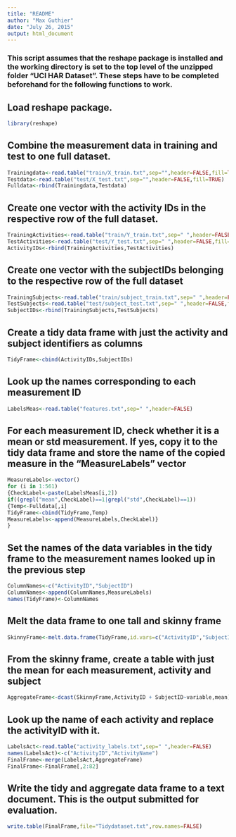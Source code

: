 ```yaml
---
title: "README"
author: "Max Guthier"
date: "July 26, 2015"
output: html_document
---
```


### This script assumes that the reshape package is installed and the working directory is set to the top level of the unzipped folder "UCI HAR Dataset". These steps have to be completed beforehand for the following functions to work.

## Load reshape package.
```R
library(reshape)
```

## Combine the measurement data in training and test to one full dataset.
```R
Trainingdata<-read.table("train/X_train.txt",sep="",header=FALSE,fill=TRUE)
Testdata<-read.table("test/X_test.txt",sep="",header=FALSE,fill=TRUE)
Fulldata<-rbind(Trainingdata,Testdata)
```

## Create one vector with the activity IDs in the respective row of the full dataset.
```R
TrainingActivities<-read.table("train/Y_train.txt",sep=" ",header=FALSE,fill=TRUE)
TestActivities<-read.table("test/Y_test.txt",sep=" ",header=FALSE,fill=TRUE)
ActivityIDs<-rbind(TrainingActivities,TestActivities)
```

## Create one vector with the subjectIDs belonging to the respective row of the full dataset
```R
TrainingSubjects<-read.table("train/subject_train.txt",sep=" ",header=FALSE,fill=TRUE)
TestSubjects<-read.table("test/subject_test.txt",sep=" ",header=FALSE,fill=TRUE)
SubjectIDs<-rbind(TrainingSubjects,TestSubjects)
```

## Create a tidy data frame with just the activity and subject identifiers as columns
```R
TidyFrame<-cbind(ActivityIDs,SubjectIDs)
```

## Look up the names corresponding to each measurement ID
```R
LabelsMeas<-read.table("features.txt",sep=" ",header=FALSE)
```

## For each measurement ID, check whether it is a mean or std measurement. If yes, copy it to the tidy data frame and store the name of the copied measure in the "MeasureLabels" vector
```R
MeasureLabels<-vector()
for (i in 1:561)
{CheckLabel<-paste(LabelsMeas[i,2])
if((grepl("mean",CheckLabel)==1|grepl("std",CheckLabel)==1))
{Temp<-Fulldata[,i]
TidyFrame<-cbind(TidyFrame,Temp)
MeasureLabels<-append(MeasureLabels,CheckLabel)}
}
```

## Set the names of the data variables in the tidy frame to the measurement names looked up in the previous step
```R
ColumnNames<-c("ActivityID","SubjectID")
ColumnNames<-append(ColumnNames,MeasureLabels)
names(TidyFrame)<-ColumnNames
```

## Melt the data frame to one tall and skinny frame
```R
SkinnyFrame<-melt.data.frame(TidyFrame,id.vars=c("ActivityID","SubjectID"))
```

## From the skinny frame, create a table with just the mean for each measurement, activity and subject
```R
AggregateFrame<-dcast(SkinnyFrame,ActivityID + SubjectID~variable,mean)
```


## Look up the name of each activity and replace the activityID with it.
```R
LabelsAct<-read.table("activity_labels.txt",sep=" ",header=FALSE)
names(LabelsAct)<-c("ActivityID","ActivityName")
FinalFrame<-merge(LabelsAct,AggregateFrame)
FinalFrame<-FinalFrame[,2:82]
```

## Write the tidy and aggregate data frame to a text document. This is the output submitted for evaluation.
```R
write.table(FinalFrame,file="Tidydataset.txt",row.names=FALSE)
```